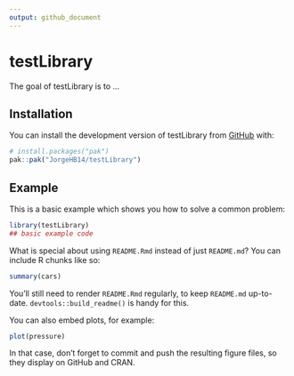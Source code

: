 ```yaml
---
output: github_document
---
```


<!-- README.md is generated from README.Rmd. Please edit that file -->


# testLibrary

The goal of testLibrary is to ...

## Installation

You can install the development version of testLibrary from [GitHub](https://github.com/) with:

``` r
# install.packages("pak")
pak::pak("JorgeHB14/testLibrary")
```

## Example

This is a basic example which shows you how to solve a common problem:

```r
library(testLibrary)
## basic example code
```

What is special about using `README.Rmd` instead of just `README.md`? You can include R chunks like so:

```r
summary(cars)
```

You'll still need to render `README.Rmd` regularly, to keep `README.md` up-to-date. `devtools::build_readme()` is handy for this.

You can also embed plots, for example:

```r
plot(pressure)
```

In that case, don't forget to commit and push the resulting figure files, so they display on GitHub and CRAN.
